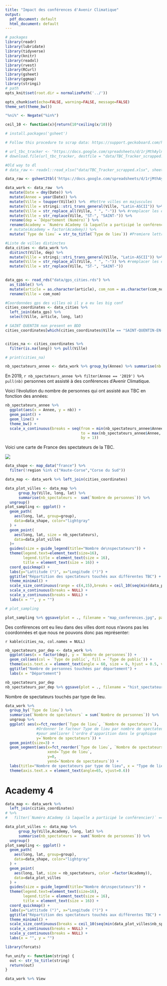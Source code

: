 ```yaml
---
title: "Impact des conférences d'Avenir Climatique"
output:
  pdf_document: default
  html_document: default
---
```


```r
# packages
library(readr)
library(lubridate)
library(tidyverse)
library(knitr)
library(readxl)
library(rvest)
library(RCurl)
library(gsheet)
library(ggmap)
library(stringi)
# path
opts_knit$set(root.dir = normalizePath('../'))

opts_chunk$set(echo=FALSE, warning=FALSE, message=FALSE)
theme_set(theme_bw())

"%ni%" <- Negate("%in%")
```

```r

ceil_10 <- function(x){return(10*ceiling(x/10))}

```

```r
# install.packages('gsheet')


```

```r

# Follow this procedure to scrap data: https://support.geckoboard.com/hc/en-us/articles/360015442912-How-to-create-a-direct-link-to-your-Google-Sheets-spreadsheet

# url_tbc_tracker <- "https://docs.google.com/spreadsheets/d/1rjMthAylnW4tFlA0Cj-tXt6MSRN8x14zYkx9M0-vA9w/export?format=xlsx" 
# download.file(url_tbc_tracker, destfile = "data/TBC_Tracker_scrapped.xlsx")


```


```r
#Old way to dl
# data_raw <- readxl::read_xlsx("data/TBC_Tracker_scrapped.xlsx", sheet = 1)

data_raw <- gsheet2tbl('https://docs.google.com/spreadsheets/d/1rjMthAylnW4tFlA0Cj-tXt6MSRN8x14zYkx9M0-vA9w/edit#gid=0', sheetid = 1)
```


```r

data_work <- data_raw  %>% 
  mutate(Date = dmy(Date)) %>% 
  mutate(Annee = year(Date)) %>% 
  mutate(Ville = toupper(Ville)) %>%  #Mettre villes en majuscules
  mutate(Ville = stringi::stri_trans_general(Ville, "Latin-ASCII")) %>% #Supprimer accents
  mutate(Ville = str_replace_all(Ville, " ", "-")) %>% #remplacer les espaces par des tirets
  mutate(Ville = str_replace(Ville, "ST-", "SAINT-")) %>% 
  rename(dep = `Département (Numéro)`) %>% 
  rename(Academy = `Numéro ACademy (à laquelle a participé le conférencier)`) %>%
  # mutate(Academy = factor(Academy)) %>% 
  mutate(`Type de lieu` = str_to_title(`Type de lieu`)) #Premiere lettre en majuscule

#Liste de villes distinctes
data_cities <- data_work %>%
  distinct(Ville, dep) %>% 
  mutate(Ville = stringi::stri_trans_general(Ville, "Latin-ASCII")) %>% #Supprimer accents
  mutate(Ville = str_replace_all(Ville, " ", "-")) %>% #remplacer les espaces par des tirets
  mutate(Ville = str_replace(Ville, "ST-", "SAINT-"))
  

data_gps <- read_rds("data/gps_cities.rds") %>%
  as_tibble() %>%
  mutate(article = as.character(article), com_nom = as.character(com_nom)) %>%
  rename(Ville = com_nom)

#Coordonnées gps des villes où il y a eu les big conf
cities_coordinates <- data_cities %>%
  left_join(data_gps) %>% 
  select(Ville, article, long, lat)

# SAINT QUENTIN non present en BDD
cities_coordinates[which(cities_coordinates$Ville == "SAINT-QUENTIN-EN-YVELINES" ), c("long", "lat")] <- c(2.029,48.773)


cities_na <- cities_coordinates %>% 
  filter(is.na(long)) %>% pull(Ville) 

# print(cities_na)
```

```r
nb_spectateurs_annee <- data_work %>% group_by(Annee) %>% summarise(nb = sum(`Nombre de personnes`))
```

En 2019, `r nb_spectateurs_annee %>% filter(Annee == '2019') %>% pull(nb)` personnes ont assisté à des conférences d'Avenir Climatique.

Voici l'évolution du nombre de personnes qui ont assisté aux TBC en fonction des années:

```r
nb_spectateurs_annee %>% 
  ggplot(aes(x = Annee, y = nb)) +
  geom_point() +
  geom_line() +
  theme_bw() +
  scale_x_continuous(breaks = seq(from = min(nb_spectateurs_annee$Annee, na.rm = TRUE),
                                  to = max(nb_spectateurs_annee$Annee, na.rm = TRUE),
                                  by = 1))
```

Voici une carte de France des spectateurs de la TBC.

![](figures/map_conferences.jpg)

```r

data_shape <- map_data("france") %>%
  filter(!region %in% c("Haute-Corse","Corse du Sud"))

data_map <- data_work %>% left_join(cities_coordinates)

data_plot_villes <- data_map %>%
      group_by(Ville, long, lat) %>%
      summarise(nb_spectateurs =  sum(`Nombre de personnes`)) %>%
  ungroup()
plot_sampling <- ggplot() +
  geom_path(
    aes(long, lat, group=group),
    data=data_shape, color="lightgray"
  ) +
  geom_point(
    aes(long, lat, size = nb_spectateurs),
    data=data_plot_villes
  )+ 
  guides(size = guide_legend(title="Nombre de\nspectateurs")) +
  theme(legend.text=element_text(size=16),
        legend.title = element_text(size = 16),
        title = element_text(size = 16)) +
  coord_quickmap() +
  labs(y="Lattitude (°)", x="Longitude (°)") + 
  ggtitle("Répartition des spectateurs touchés aux différentes TBC") + 
  theme_minimal() + 
  scale_size_continuous(range = c(4,15),breaks = ceil_10(seq(min(data_plot_villes$nb_spectateurs, na.rm = T) %>% ceil_10, max(data_plot_villes$nb_spectateurs, na.rm = T), length.out = 5 ) ) ) + 
  scale_x_continuous(breaks = NULL) + 
  scale_y_continuous(breaks = NULL) +
  labs(x = "", y = "")

# plot_sampling

plot_sampling %>% ggsave(plot = ., filename = "map_conferences.jpg", path = "R/figures" , units = "cm", width = 29, height = 29, dpi = "retina")
```

Des conférences ont eu lieu dans des villes dont nous n'avons pas les coordonnées et que nous ne pouvons donc pas représenter:


`r kable(cities_na, col.names = NULL)`

```r

nb_spectateurs_par_dep <- data_work %>%
  ggplot(aes(x = factor(dep), y = `Nombre de personnes`)) +
  geom_col(aes(col = `Type de public`, fill = `Type de public`)) + 
  theme(axis.text.x = element_text(angle = 60, size = 6, hjust = 0.5, vjust = 0.5)) + 
  ggtitle("Nombre de personnes touchées par département") +
  labs(x = "Département")

nb_spectateurs_par_dep
nb_spectateurs_par_dep %>% ggsave(plot = ., filename = "hist_spectateurs.jpg", path = "R/figures" , units = "cm", width = 29, height = 29, dpi = "retina")
```

Nombre de spectateurs touchés par type de lieu.

```r

data_work %>%
  group_by(`Type de lieu`) %>% 
  summarise(`Nombre de spectateurs` = sum(`Nombre de personnes`)) %>% 
  ungroup %>% 
  ggplot( aes(x=fct_reorder(`Type de lieu`, `Nombre de spectateurs`),
              #Ordonner le facteur Type de lieu par nombre de spectateurs
              #pour améliorer l'ordre d'apparition dans le graphique
              y=`Nombre de spectateurs`)) + 
  geom_point(size=3) + 
  geom_segment(aes(x=fct_reorder(`Type de lieu`, `Nombre de spectateurs`), 
                   xend=`Type de lieu`, 
                   y=0, 
                   yend=`Nombre de spectateurs`)) + 
  labs(title="Nombre de spectateurs par type de lieu", x = "Type de lieu") + 
  theme(axis.text.x = element_text(angle=65, vjust=0.6))

```


# Academy 4
```r


data_map <- data_work %>%
  left_join(cities_coordinates) 
# %>% 
#   filter(`Numéro ACademy (à laquelle a participé le conférencier)` == 4) 

data_plot_villes <- data_map %>%
      group_by(Ville,Academy, long, lat) %>%
      summarise(nb_spectateurs =  sum(`Nombre de personnes`)) %>%
  ungroup()
plot_sampling <- ggplot() +
  geom_path(
    aes(long, lat, group=group),
    data=data_shape, color="lightgray"
  ) +
  geom_point(
    aes(long, lat, size = nb_spectateurs, color =factor(Academy)),
    data=data_plot_villes
  ) +
  guides(size = guide_legend(title="Nombre de\nspectateurs")) +
  theme(legend.text=element_text(size=16),
        legend.title = element_text(size = 16),
        title = element_text(size = 16)) +
  coord_quickmap() +
  labs(y="Lattitude (°)", x="Longitude (°)") + 
  ggtitle("Répartition des spectateurs touchés aux différentes TBC") + 
  theme_minimal() + 
  scale_size_continuous(breaks = ceil_10(seq(min(data_plot_villes$nb_spectateurs, na.rm = T) %>% ceil_10, max(data_plot_villes$nb_spectateurs, na.rm = T), length.out = 5 ) ) ) + 
  scale_x_continuous(breaks = NULL) + 
  scale_y_continuous(breaks = NULL) +
  labs(x = "", y = "")


```


```r
library(forcats)

```


```r


fun_unify <- function(string) {
  out <- str_to_title(string)
  return(out)
}

```


```r
data_work %>% View
```


